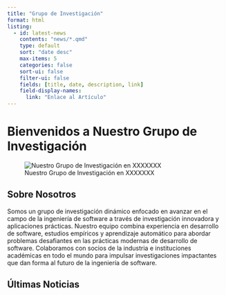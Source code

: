 ```yaml
---
title: "Grupo de Investigación"
format: html
listing:
  - id: latest-news
    contents: "news/*.qmd"
    type: default
    sort: "date desc"
    max-items: 5
    categories: false
    sort-ui: false
    filter-ui: false
    fields: [title, date, description, link]
    field-display-names:
      link: "Enlace al Artículo"
---
```


# Bienvenidos a Nuestro Grupo de Investigación

::: {.group-photo}
![Nuestro Grupo de Investigación en XXXXXXX](./assets/groupphoto.jpg "Foto del Grupo")
:::

## Sobre Nosotros

Somos un grupo de investigación dinámico enfocado en avanzar en el campo de la ingeniería de software a través de investigación innovadora y aplicaciones prácticas. Nuestro equipo combina experiencia en desarrollo de software, estudios empíricos y aprendizaje automático para abordar problemas desafiantes en las prácticas modernas de desarrollo de software. Colaboramos con socios de la industria e instituciones académicas en todo el mundo para impulsar investigaciones impactantes que dan forma al futuro de la ingeniería de software.

## Últimas Noticias

::: {#latest-news}
:::
